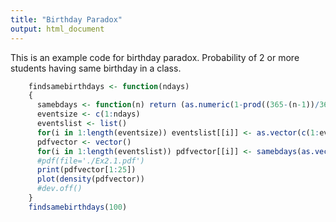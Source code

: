 ```yaml
---
title: "Birthday Paradox"
output: html_document
---
```


This is an example code for birthday paradox. Probability of 2 or more students having same birthday in a class.
```r
    findsamebirthdays <- function(ndays)
    {
      samebdays <- function(n) return (as.numeric(1-prod((365-(n-1))/365)))
      eventsize <- c(1:ndays)
      eventslist <- list()
      for(i in 1:length(eventsize)) eventslist[[i]] <- as.vector(c(1:eventsize[i]))
      pdfvector <- vector()
      for(i in 1:length(eventslist)) pdfvector[[i]] <- samebdays(as.vector(eventslist[[i]],mode="integer"))
      #pdf(file='./Ex2.1.pdf')
      print(pdfvector[1:25])
      plot(density(pdfvector))
      #dev.off()
    }
    findsamebirthdays(100)
```


